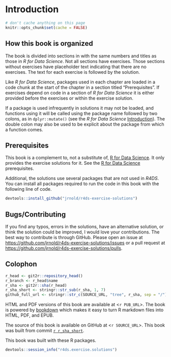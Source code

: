 # Introduction {#introduction .r4ds-section}

```r
# don't cache anything on this page
knitr::opts_chunk$set(cache = FALSE)
```

## How this book is organized {-}

The book is divided into sections in with the same numbers and titles as those in *R for Data Science*. 
Not all sections have exercises.
Those sections without exercises have placeholder text indicating that there are no exercises.
The text for each exercise is followed by the solution. 

Like *R for Data Science*, packages used in each chapter are loaded in a code chunk at the start of the chapter in a section titled "Prerequisites".
If exercises depend on code in a section of *R for Data Science* it is either provided before the exercises or within the exercise solution.

If a package is used infrequently in solutions it may not be loaded, and functions using it will be called using the package name followed by two colons, as in `dplyr::mutate()` (see the *R for Data Science* [Introduction](https://r4ds.had.co.nz/introduction.html#running-r-code)).
The double colon may also be used to be explicit about the package from which a function comes.

## Prerequisites {-}

This book is a complement to, not a substitute of, [R for Data Science]().
It only provides the exercise solutions for it. 
See the [R for Data Science](https://r4ds.had.co.nz/introduction.html#prerequisites) prerequisites.

Additional, the solutions use several packages that are not used in *R4DS*.
You can install all packages required to run the code in this book with the following line of code.
```r
devtools::install_github("jrnold/r4ds-exercise-solutions")
```

## Bugs/Contributing {-}

If you find any typos, errors in the solutions, have an alternative solution,
or think the solution could be improved, I would love your contributions.
The best way to contribute is through GitHub.
Please open an issue at <https://github.com/jrnold/r4ds-exercise-solutions/issues> or a pull request at
<https://github.com/jrnold/r4ds-exercise-solutions/pulls>.

## Colophon {-}

```r
r_head <- git2r::repository_head()
r_branch <- r_head$name
r_sha <- git2r::sha(r_head)
r_sha_short <- stringr::str_sub(r_sha, 1, 7)
github_full_url <- stringr::str_c(SOURCE_URL, "tree", r_sha, sep = "/")
```

HTML and PDF versions of this book are available at <`r PUB_URL`>.
The book is powered by [bookdown](https://bookdown.org/home) which makes it easy to turn R markdown files into HTML, PDF, and EPUB.

The source of this book is available on GitHub at <`r SOURCE_URL`>.
This book was built from commit [`r r_sha_short`](`r github_full_url`).

This book was built with these R packages.
```r
devtools::session_info("r4ds.exercise.solutions")
```

